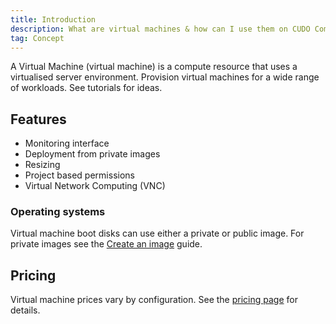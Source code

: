 ```yaml
---
title: Introduction
description: What are virtual machines & how can I use them on CUDO Compute?
tag: Concept
---
```


A Virtual Machine (virtual machine) is a compute resource that uses a virtualised server environment. Provision virtual machines for a wide range of workloads. See tutorials for ideas.

## Features

- Monitoring interface
- Deployment from private images
- Resizing
- Project based permissions
- Virtual Network Computing (VNC)

### Operating systems

Virtual machine boot disks can use either a private or public image. For private images see the [Create an image](/guides/images/create-an-image) guide.


<PublicImagesGrid />


## Pricing

Virtual machine prices vary by configuration. See the [pricing page](https://www.cudocompute.com/pricing) for details.
